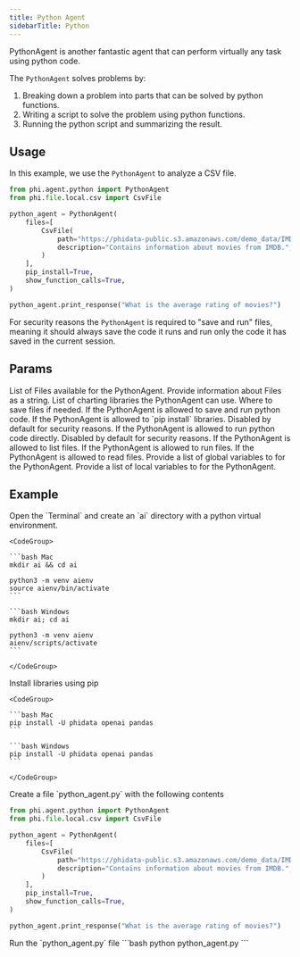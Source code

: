 ```yaml
---
title: Python Agent
sidebarTitle: Python
---
```


PythonAgent is another fantastic agent that can perform virtually any task using python code.

The `PythonAgent` solves problems by:

1. Breaking down a problem into parts that can be solved by python functions.
2. Writing a script to solve the problem using python functions.
3. Running the python script and summarizing the result.

## Usage

In this example, we use the `PythonAgent` to analyze a CSV file.

```python python_agent.py
from phi.agent.python import PythonAgent
from phi.file.local.csv import CsvFile

python_agent = PythonAgent(
    files=[
        CsvFile(
            path="https://phidata-public.s3.amazonaws.com/demo_data/IMDB-Movie-Data.csv",
            description="Contains information about movies from IMDB.",
        )
    ],
    pip_install=True,
    show_function_calls=True,
)

python_agent.print_response("What is the average rating of movies?")
```

<Warning>

For security reasons the `PythonAgent` is required to "save and run" files,
meaning it should always save the code it runs and run only the code it has
saved in the current session.

</Warning>

## Params

<ResponseField name="files" type="List[File]" default="None">
  List of Files available for the PythonAgent.
</ResponseField>
<ResponseField name="file_information" type="str" default="None">
  Provide information about Files as a string.
</ResponseField>
<ResponseField
  name="charting_libraries"
  type="List[str]"
  default="['plotly', 'matplotlib', 'seaborn']"
>
  List of charting libraries the PythonAgent can use.
</ResponseField>
<ResponseField name="base_dir" type="Path" default=".">
  Where to save files if needed.
</ResponseField>
<ResponseField name="save_and_run" type="bool" default="True">
  If the PythonAgent is allowed to save and run python code.
</ResponseField>
<ResponseField name="pip_install" type="bool" default="False">
  If the PythonAgent is allowed to `pip install` libraries. Disabled by default
  for security reasons.
</ResponseField>
<ResponseField name="run_code" type="bool" default="False">
  If the PythonAgent is allowed to run python code directly. Disabled by default
  for security reasons.
</ResponseField>
<ResponseField name="list_files" type="bool" default="False">
  If the PythonAgent is allowed to list files.
</ResponseField>
<ResponseField name="run_files" type="bool" default="True">
  If the PythonAgent is allowed to run files.
</ResponseField>
<ResponseField name="read_files" type="bool" default="False">
  If the PythonAgent is allowed to read files.
</ResponseField>
<ResponseField name="safe_globals" type="dict" default="None">
  Provide a list of global variables to for the PythonAgent.
</ResponseField>
<ResponseField name="safe_locals" type="dict" default="None">
  Provide a list of local variables to for the PythonAgent.
</ResponseField>

## Example

<Steps>
  <Step title="Create a virtual environment">
    Open the `Terminal` and create an `ai` directory with a python virtual environment.

    <CodeGroup>

    ```bash Mac
    mkdir ai && cd ai

    python3 -m venv aienv
    source aienv/bin/activate
    ```

    ```bash Windows
    mkdir ai; cd ai

    python3 -m venv aienv
    aienv/scripts/activate
    ```

    </CodeGroup>

  </Step>
  <Step title="Install libraries">
    Install libraries using pip

    <CodeGroup>

    ```bash Mac
    pip install -U phidata openai pandas
    ```

    ```bash Windows
    pip install -U phidata openai pandas
    ```

    </CodeGroup>

  </Step>
  <Step title="Create a python agent">
    Create a file `python_agent.py` with the following contents

```python python_agent.py
from phi.agent.python import PythonAgent
from phi.file.local.csv import CsvFile

python_agent = PythonAgent(
    files=[
        CsvFile(
            path="https://phidata-public.s3.amazonaws.com/demo_data/IMDB-Movie-Data.csv",
            description="Contains information about movies from IMDB.",
        )
    ],
    pip_install=True,
    show_function_calls=True,
)

python_agent.print_response("What is the average rating of movies?")
```

  </Step>
  <Step title="Run the agent">
    Run the `python_agent.py` file
```bash
python python_agent.py
```
  </Step>
</Steps>

<Snippet file="discord.mdx" />
